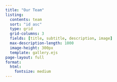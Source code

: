 ```yaml
---
title: "Our Team"
listing:
  contents: team
  sort: "id asc"
  type: grid
  grid-columns: 3
  fields: [title, subtitle, description, image]
  max-description-length: 1000
  image-height: 300px
  template: gallery.ejs
page-layout: full
format:
  html:
    fontsize: medium
---
```

